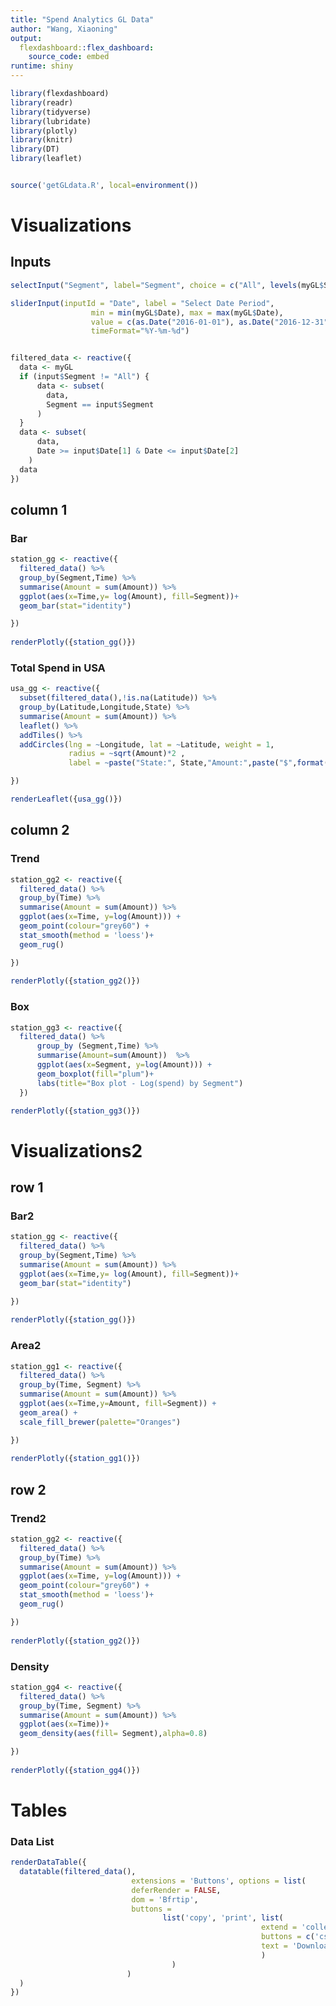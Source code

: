 ```yaml
---
title: "Spend Analytics GL Data"
author: "Wang, Xiaoning"
output: 
  flexdashboard::flex_dashboard:
    source_code: embed
runtime: shiny
---
```


```r
library(flexdashboard)
library(readr)
library(tidyverse)
library(lubridate)
library(plotly)
library(knitr)
library(DT)
library(leaflet)


source('getGLdata.R', local=environment())

```

Visualizations {data-icon="fa-signal"}
===================================== 

Inputs {.sidebar}
-----------------------------------------------------------------------
```r
selectInput("Segment", label="Segment", choice = c("All", levels(myGL$Segment)), selected = "All" )

sliderInput(inputId = "Date", label = "Select Date Period",
                  min = min(myGL$Date), max = max(myGL$Date),
                  value = c(as.Date("2016-01-01"), as.Date("2016-12-31")),
                  timeFormat="%Y-%m-%d")


filtered_data <- reactive({
  data <- myGL
  if (input$Segment != "All") {
      data <- subset(
        data,
        Segment == input$Segment
      )
  }
  data <- subset(
      data,
      Date >= input$Date[1] & Date <= input$Date[2]
    )
  data
})
```

column 1
-----------------------------------------------------------------------

### Bar
```r
station_gg <- reactive({
  filtered_data() %>%
  group_by(Segment,Time) %>%
  summarise(Amount = sum(Amount)) %>%
  ggplot(aes(x=Time,y= log(Amount), fill=Segment))+
  geom_bar(stat="identity")

})
                
renderPlotly({station_gg()})

```

### Total Spend in USA
```r
usa_gg <- reactive({
  subset(filtered_data(),!is.na(Latitude)) %>%
  group_by(Latitude,Longitude,State) %>%
  summarise(Amount = sum(Amount)) %>%
  leaflet() %>%
  addTiles() %>%  
  addCircles(lng = ~Longitude, lat = ~Latitude, weight = 1,
             radius = ~sqrt(Amount)*2 , 
             label = ~paste("State:", State,"Amount:",paste("$",format(Amount, big.mark=","),sep="")))

})

renderLeaflet({usa_gg()})

```

column 2
-----------------------------------------------------------------
### Trend
```r
station_gg2 <- reactive({
  filtered_data() %>%
  group_by(Time) %>%
  summarise(Amount = sum(Amount)) %>% 
  ggplot(aes(x=Time, y=log(Amount))) +
  geom_point(colour="grey60") +
  stat_smooth(method = 'loess')+
  geom_rug()

})
                
renderPlotly({station_gg2()})
```

### Box
```r

station_gg3 <- reactive({
  filtered_data() %>%
      group_by (Segment,Time) %>%
      summarise(Amount=sum(Amount))  %>%
      ggplot(aes(x=Segment, y=log(Amount))) + 
      geom_boxplot(fill="plum")+
      labs(title="Box plot - Log(spend) by Segment")
  })

renderPlotly({station_gg3()})
```


Visualizations2 {data-orientation=rows data-icon="fa-signal"}
======================================== 
row 1
----------------------------------------
### Bar2
```r
station_gg <- reactive({
  filtered_data() %>%
  group_by(Segment,Time) %>%
  summarise(Amount = sum(Amount)) %>%
  ggplot(aes(x=Time,y= log(Amount), fill=Segment))+
  geom_bar(stat="identity")

})
                
renderPlotly({station_gg()})

```

### Area2
```r
station_gg1 <- reactive({
  filtered_data() %>%
  group_by(Time, Segment) %>%
  summarise(Amount = sum(Amount)) %>% 
  ggplot(aes(x=Time,y=Amount, fill=Segment)) + 
  geom_area() + 
  scale_fill_brewer(palette="Oranges")

})
                
renderPlotly({station_gg1()})

```


row 2
----------------------------------------
### Trend2
```r
station_gg2 <- reactive({
  filtered_data() %>%
  group_by(Time) %>%
  summarise(Amount = sum(Amount)) %>% 
  ggplot(aes(x=Time, y=log(Amount))) +
  geom_point(colour="grey60") +
  stat_smooth(method = 'loess')+
  geom_rug()

})
                
renderPlotly({station_gg2()})
```

### Density
```r
station_gg4 <- reactive({
  filtered_data() %>%
  group_by(Time, Segment) %>%
  summarise(Amount = sum(Amount)) %>% 
  ggplot(aes(x=Time))+
  geom_density(aes(fill= Segment),alpha=0.8)  

})
                
renderPlotly({station_gg4()})

```

Tables {data-orientation=rows data-icon="fa-table"}
===================================== 
### Data List

```r

renderDataTable({
  datatable(filtered_data(), 
                           extensions = 'Buttons', options = list(
                           deferRender = FALSE,
                           dom = 'Bfrtip',
                           buttons = 
                                  list('copy', 'print', list(
                                                        extend = 'collection',
                                                        buttons = c('csv', 'excel', 'pdf'),
                                                        text = 'Download'
                                                        )
                                    )
                          )
  )
})

```
